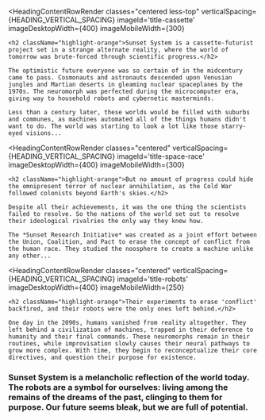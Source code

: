 ---
---


<HeadingContentRowRender 
    classes="centered less-top" 
    verticalSpacing={HEADING_VERTICAL_SPACING} 
    imageId='title-cassette' 
    imageDesktopWidth={400} 
    imageMobileWidth={300} 
>
    <h2 className="highlight-orange">Sunset System is a cassette-futurist project set in a strange alternate reality, where the world of tomorrow was brute-forced through scientific progress.</h2>
</HeadingContentRowRender>

    The optimistic future everyone was so certain of in the midcentury came to pass. Cosmonauts and astronauts descended upon Venusian jungles and Martian deserts in gleaming nuclear spaceplanes by the 1970s. The neuromorph was perfected during the microcomputer era, giving way to household robots and cybernetic masterminds.
    
    Less than a century later, these worlds would be filled with suburbs and communes, as machines automated all of the things humans didn't want to do. The world was starting to look a lot like those starry-eyed visions...

<HeadingContentRowRender 
    classes="centered" 
    verticalSpacing={HEADING_VERTICAL_SPACING} 
    imageId='title-space-race' 
    imageDesktopWidth={400} 
    imageMobileWidth={300} 
>
    <h2 className="highlight-orange">But no amount of progress could hide the omnipresent terror of nuclear annihilation, as the Cold War followed colonists beyond Earth's skies.</h2>
</HeadingContentRowRender>

    Despite all their achievements, it was the one thing the scientists failed to resolve. So the nations of the world set out to resolve their ideological rivalries the only way they knew how.
    
    The *Sunset Research Initiative* was created as a joint effort between the Union, Coalition, and Pact to erase the concept of conflict from the human race. They studied the noosphere to create a machine unlike any other...

<HeadingContentRowRender 
    classes="centered" 
    verticalSpacing={HEADING_VERTICAL_SPACING} 
    imageId='title-robots' 
    imageDesktopWidth={400} 
    imageMobileWidth={250} 
>
    <h2 className="highlight-orange">Their experiments to erase 'conflict' backfired, and their robots were the only ones left behind.</h2>
</HeadingContentRowRender>
    
    One day in the 2090s, humans vanished from reality altogether. They left behind a civilization of machines, trapped in their deference to humanity and their final commands. These neuromorphs remain in their routines, while improvisation slowly causes their neural pathways to grow more complex. With time, they begin to reconceptualize their core directives, and question their purpose for existence.

<HeadingContentRow classes="centered" verticalSpacing={HEADING_VERTICAL_SPACING}>
<h3 className="highlight-aqua">Sunset System is a melancholic reflection of the world today. The robots are a symbol for ourselves: living among the remains of the dreams of the past, clinging to them for purpose. Our future seems bleak, but we are full of potential.</h3>
</HeadingContentRow>